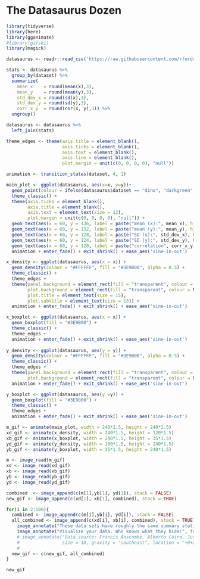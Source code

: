 # **The Datasaurus Dozen**

```r
library(tidyverse)
library(here)
library(gganimate)
#library(gifski)
library(magick)

datasaurus <- readr::read_csv('https://raw.githubusercontent.com/rfordatascience/tidytuesday/master/data/2020/2020-10-13/datasaurus.csv')
```

```r
stats <- datasaurus %>%
  group_by(dataset) %>% 
  summarize(
    mean_x    = round(mean(x),3),
    mean_y    = round(mean(y),3),
    std_dev_x = round(sd(x),3),
    std_dev_y = round(sd(y),3),
    corr_x_y  = round(cor(x, y),3)) %>% 
  ungroup()

datasaurus <- datasaurus %>% 
  left_join(stats)
```

```r
theme_edges <- theme(axis.title = element_blank(),
                     axis.ticks = element_blank(),
                     axis.text = element_blank(),
                     axis.line = element_blank(),
                     plot.margin = unit(c(0, 0, 0, 0), "null"))

animation <- transition_states(dataset, 4, 1)


```

```r
main_plot <- ggplot(datasaurus, aes(x=x, y=y))+
  geom_point(colour = ifelse(datasaurus$dataset == "dino", "darkgreen", "black"))+
  theme_classic() +
  theme(axis.ticks = element_blank(),
        axis.title = element_blank(),
        axis.text = element_text(size = 12),
        plot.margin = unit(c(0, 0, 0, 0), "null")) +
  geom_text(aes(x = 60, y = 136, label = paste("mean (x):", mean_x), hjust = 0), nudge_x = 15, nudge_y = -45) +
  geom_text(aes(x = 60, y = 132, label = paste("mean (y):", mean_y), hjust = 0), nudge_x = 15, nudge_y = -45) +
  geom_text(aes(x = 60, y = 128, label = paste("SD (x):", std_dev_x), hjust = 0), nudge_x = 15, nudge_y = -45) +
  geom_text(aes(x = 60, y = 124, label = paste("SD (y):", std_dev_y), hjust = 0), nudge_x = 15, nudge_y = -45) +
  geom_text(aes(x = 60, y = 120, label = paste("correlation", corr_x_y), hjust = 0), nudge_x = 15, nudge_y = -45) +
  animation + enter_fade() + exit_shrink() + ease_aes('sine-in-out') 

x_density <- ggplot(datasaurus, aes(x = x)) +
  geom_density(colour = "#FFFFFF", fill = "#3E9B00", alpha = 0.5) +
  theme_classic() +
  theme_edges +
  theme(panel.background = element_rect(fill = "transparent", colour = NA),  
        plot.background = element_rect(fill = "transparent", colour = NA),
        plot.title = element_text(size = 15),
        plot.subtitle = element_text(size = 13)) +
  animation + enter_fade() + exit_shrink() + ease_aes('sine-in-out') 

x_boxplot <- ggplot(datasaurus, aes(x = x)) +
  geom_boxplot(fill = "#3E9B00") +
  theme_classic() +
  theme_edges +
  animation + enter_fade() + exit_shrink() + ease_aes('sine-in-out')
  
y_density <- ggplot(datasaurus, aes(y = y)) +
  geom_density(colour = "#FFFFFF", fill = "#3E9B00", alpha = 0.5) +
  theme_classic() +
  theme_edges +
  theme(panel.background = element_rect(fill = "transparent", colour = NA),  
        plot.background = element_rect(fill = "transparent", colour = NA)) +
  animation + enter_fade() + exit_shrink() + ease_aes('sine-in-out')

y_boxplot <- ggplot(datasaurus, aes(y =y)) +
  geom_boxplot(fill = "#3E9B00") +
  theme_classic() +
  theme_edges +
  animation + enter_fade() + exit_shrink() + ease_aes('sine-in-out')


```

```r
m_gif <- animate(main_plot, width = 240*1.5, height = 240*1.5)
xd_gif <- animate(x_density, width = 240*1.5, height = 120*1.5)
xb_gif <- animate(x_boxplot, width = 240*1.5, height = 35*1.5)
yd_gif <- animate(y_density, width = 100*1.5, height = 240*1.5)
yb_gif <- animate(y_boxplot, width = 35*1.5, height = 240*1.5)

m <- image_read(m_gif)
xd <- image_read(xd_gif)
xb <- image_read(xb_gif)
yb <- image_read(yb_gif)
yd <- image_read(yd_gif)
```

```r
combined  <- image_append(c(m[1],yb[1], yd[1]), stack = FALSE)
new_gif <- image_append(c(xd[1], xb[1], combined), stack = TRUE)

for(i in 2:100){
  combined <- image_append(c(m[i],yb[i], yd[i]), stack = FALSE)
  all_combined <- image_append(c(xd[i], xb[i], combined), stack = TRUE) %>% 
    image_annotate("These data sets have roughly the same summary statistics", font = 'Helvetica', size = 20, weight = 700) %>% 
    image_annotate("Visualize your data. Who knows what they hide!", font = "Helvetica", size = 18, weight = 600, location = "+0+25") #%>% 
    # image_annotate("Data source: Francis Anscombe, Alberto Cairo, Justin Matejka & George Fitzmaurice. Graphic: Louise Martens",
    #                size = 10, gravity = "southeast", location = "+0+20")
    # 
  new_gif <- c(new_gif, all_combined)
}

new_gif
```
